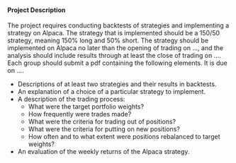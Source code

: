####  Project Description

The project requires conducting backtests of strategies and implementing a strategy on Alpaca.  The strategy that is implemented should be a 150/50 strategy, meaning 150% long and 50% short.  The strategy should be implemented on Alpaca no later than the opening of trading on ..., and the analysis should include results through at least the close of trading on ....  Each group should submit a pdf containing the following elements.  It is due on ....

 - Descriptions of at least two strategies and their results in backtests.
 - An explanation of a choice of a particular strategy to implement.
 - A description of the trading process:
   - What were the target portfolio weights?
   - How frequently were trades made?
   - What were the criteria for trading out of positions?
   - What were the criteria for putting on new positions?
   - How often and to what extent were positions rebalanced to target weights?
- An evaluation of the weekly returns of the Alpaca strategy.
